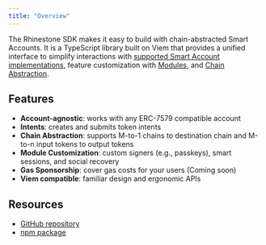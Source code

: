 ```yaml
---
title: "Overview"
---
```


The Rhinestone SDK makes it easy to build with chain-abstracted Smart Accounts. It is a TypeScript library built on Viem that provides a unified interface to simplify interactions with [supported Smart Account implementations](../overview/concepts/smart-accounts), feature customization with [Modules](../overview/concepts/smart-accounts#core-modules), and [Chain Abstraction](../overview/concepts/chain-abstraction).

## Features

* **Account-agnostic**: works with any ERC-7579 compatible account
* **Intents**: creates and submits token intents
* **Chain Abstraction**: supports M-to-1 chains to destination chain and M-to-n input tokens to output tokens
* **Module Customization**: custom signers (e.g., passkeys), smart sessions, and social recovery
* **Gas Sponsorship**: cover gas costs for your users (Coming soon)  
* **Viem compatible**: familiar design and ergonomic APIs

## Resources

* [GitHub repository](https://github.com/rhinestonewtf/sdk)
* [npm package](https://www.npmjs.com/package/@rhinestone/sdk)

